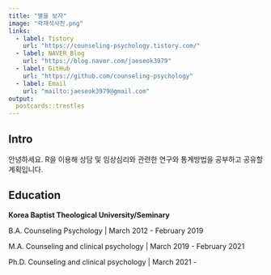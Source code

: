 ```yaml
---
title: "별을 보자"
image: "곽재석사진.png"
links:
  - label: Tistory
    url: "https://counseling-psychology.tistory.com/"
  - label: NAVER_Blog
    url: "https://blog.naver.com/jaeseok3979"
  - label: GitHub
    url: "https://github.com/counseling-psychology"
  - label: Email
    url: "mailto:jaeseok3979@gmail.com"
output:
  postcards::trestles
---
```

 
## Intro

안녕하세요. R을 이용해 상담 및 임상심리와 관련한 연구와 통계방법을 공부하고 공유할 계획입니다. 



## Education

**Korea Baptist Theological University/Seminary**

B.A. Counseling Psychology | March 2012 - February 2019

M.A. Counseling and clinical psychology | March 2019 - February 2021

Ph.D. Counseling and clinical psychology | March 2021 - 

